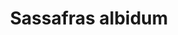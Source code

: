 ---
title: Sassafras albidum
aka:
  - sass
  - fennel wood
duration_chart_title: Oral Duration of Sassafras albidum
duration_chart:
  total: 3–5 hours
  onset: 2h
  coming_up: 3h
  plateau: 6h
  coming_down: 3h
  after_effects: 4h
positive_effects: mood lift, increased energy, feelings of connection, sensory appreciation
neutral_effects: appetite suppression, disinhibition
negative_effects: increased heart rate, muscle tension
image_location: /src/assets/Images/Sassafras species/Sassafras Kent Ozment.jpeg
dosage_table:
  title: Oral Dosage of Dried Sassafras albidum Root
  threshold: 2 g
  light: 4 g
  common: 8 g
  strong: 12.5 g
  heavy: 20+ g
--- 